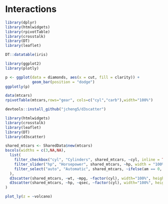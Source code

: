 # Interactions {#Chpt4}

```r
library(dplyr)
library(htmlwidgets)
library(rpivotTable)
library(crosstalk)
library(DT)
library(leaflet)
```


```r
DT::datatable(iris)
```

```r
library(ggplot2)
library(plotly)
```

```r
p <- ggplot(data = diamonds, aes(x = cut, fill = clarity)) +
            geom_bar(position = "dodge")
ggplotly(p)
```

```r
data(mtcars)
rpivotTable(mtcars,rows="gear", cols=c("cyl","carb"),width="100%")
```

```r
devtools::install_github("jcheng5/d3scatter")
```


```r
library(htmlwidgets)
library(crosstalk)
library(leaflet)
library(DT)
library(d3scatter)
```

```r
shared_mtcars <- SharedData$new(mtcars)
bscols(widths = c(3,NA,NA),
  list(
    filter_checkbox("cyl", "Cylinders", shared_mtcars, ~cyl, inline = TRUE),
    filter_slider("hp", "Horsepower", shared_mtcars, ~hp, width = "100%"),
    filter_select("auto", "Automatic", shared_mtcars, ~ifelse(am == 0, "Yes", "No"))
  ),
  d3scatter(shared_mtcars, ~wt, ~mpg, ~factor(cyl), width="100%", height=250),
  d3scatter(shared_mtcars, ~hp, ~qsec, ~factor(cyl), width="100%", height=250)
)
```

```r
plot_ly(z = ~volcano)
```

